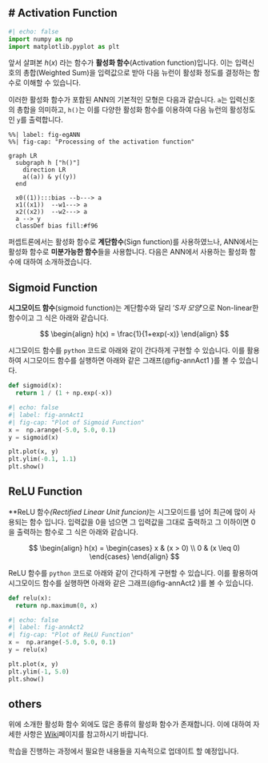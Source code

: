 # Activation Function {#sec-actANN}
---
``` python
#| echo: false
import numpy as np
import matplotlib.pyplot as plt
```

앞서 살펴본 $h(x)$ 라는 함수가  **활성화 함수**(Activation function)입니다. 이는 입력신호의 총합(Weighted Sum)을 입력값으로 받아 다음 뉴런이 활성화 정도를 결정하는 함수로 이해할 수 있습니다.

이러한 활성화 함수가 포함된 ANN의 기본적인 모형은 다음과 같습니다. `a`는 입력신호의 총합을 의미하고, `h()`는 이를 다양한 활성화 함수를 이용하여 다음 뉴런의 활성정도인 `y`를 출력합니다.

``` mermaid
%%| label: fig-egANN
%%| fig-cap: "Processing of the activation function"

graph LR
  subgraph h ["h()"]
    direction LR
    a((a)) & y((y))
  end

  x0((1)):::bias --b---> a
  x1((x1))  --w1---> a
  x2((x2))  --w2---> a
  a --> y
  classDef bias fill:#f96
```

퍼셉트론에서는 활성화 함수로 **계단함수**(Sign function)를 사용하였느나, ANN에서는 활성화 함수로 **미분가능한 함수**들을 사용합니다. 다음은 ANN에서 사용하는 활성화 함수에 대하여 소개하겠습니다.

## Sigmoid Function

**시그모이드 함수**(sigmoid function)는 계단함수와 달리 '*S자 모양*'으로 Non-linear한 함수이고 그 식은 아래와 같습니다.

$$
\begin{align}
h(x) = \frac{1}{1+exp(-x)}
\end{align}
$$

시그모이드 함수를 `python` 코드로 아래와 같이 간다하게 구현할 수 있습니다. 이를 활용하여 시그모이드 함수를 실행하면 아래와 같은 그래프(@fig-annAct1 )를 볼 수 있습니다.

``` python
def sigmoid(x):
  return 1 / (1 + np.exp(-x))
```

``` python
#| echo: false
#| label: fig-annAct1
#| fig-cap: "Plot of Sigmoid Function"
x =  np.arange(-5.0, 5.0, 0.1)
y = sigmoid(x)

plt.plot(x, y)
plt.ylim(-0.1, 1.1)
plt.show()
```

## ReLU Function

**ReLU 함수*(Rectified Linear Unit funcion)*는 시그모이드를 넘어 최근에 많이 사용되는 함수 입니다. 입력값을 0을 넘으면 그 입력값을 그대로 출력하고 그 이하이면 0을 출력하는 함수로 그 식은 아래와 같습니다.

$$
\begin{align}
h(x) =
\begin{cases}
x & (x > 0) \\
0 & (x \leq 0)
\end{cases}
\end{align}
$$

ReLU 함수를 `python` 코드로 아래와 같이 간다하게 구현할 수 있습니다. 이를 활용하여 시그모이드 함수를 실행하면 아래와 같은 그래프(@fig-annAct2 )를 볼 수 있습니다.

``` python
def relu(x):
  return np.maximum(0, x)
```

``` python
#| echo: false
#| label: fig-annAct2
#| fig-cap: "Plot of ReLU Function"
x =  np.arange(-5.0, 5.0, 0.1)
y = relu(x)

plt.plot(x, y)
plt.ylim(-1, 5.0)
plt.show()
```

## others

위에 소개한 활성화 함수 외에도 많은 종류의 활성화 함수가 존재합니다. 이에 대하여 자세한 사항은 [Wiki](https://en.wikipedia.org/wiki/Activation_function)페이지를 참고하시기 바랍니다.

학습을 진행하는 과정에서 필요한 내용들을 지속적으로 업데이트 할 예정입니다.